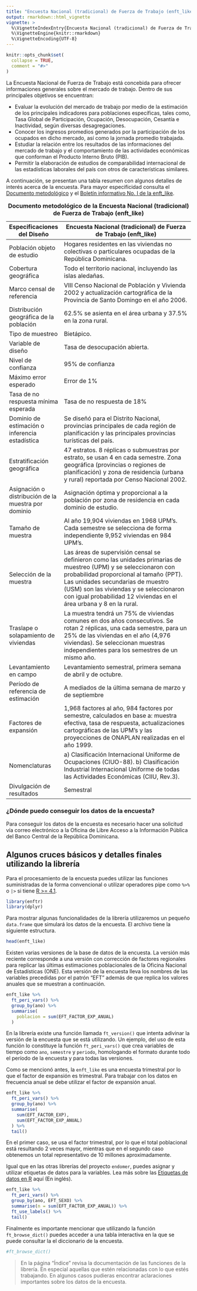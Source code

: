 ```yaml
---
title: "Encuesta Nacional (tradicional) de Fuerza de Trabajo (enft_like)"
output: rmarkdown::html_vignette
vignette: >
  %\VignetteIndexEntry{Encuesta Nacional (tradicional) de Fuerza de Trabajo (enft_like)}
  %\VignetteEngine{knitr::rmarkdown}
  %\VignetteEncoding{UTF-8}
---
```


```r
knitr::opts_chunk$set(
  collapse = TRUE,
  comment = "#>"
)
```

La Encuesta Nacional de Fuerza de Trabajo está concebida para ofrecer informaciones generales sobre el mercado de trabajo. Dentro de sus principales objetivos se encuentran:

* Evaluar la evolución del mercado de trabajo por medio de la estimación de los principales indicadores para poblaciones específicas, tales como, Tasa Global de Participación, Ocupación, Desocupación, Cesantía e Inactividad, según diversas desagregaciones.
* Conocer los ingresos promedios generados por la participación de los ocupados en dicho mercado, así como la jornada promedio trabajada.
* Estudiar la relación entre los resultados de las informaciones del mercado de trabajo y el comportamiento de las actividades económicas que conforman el Producto Interno Bruto (PIB).
* Permitir la elaboración de estudios de comparabilidad internacional de las estadísticas laborales del país con otros de características similares. 

A continuación, se presentan una tabla resumen con algunos detalles de interés acerca de la encuesta. Para mayor especificidad consulta el [Documento metodológico](https://github.com/endomer/enft_liker/tree/master/Files) y el [Boletín informativo No. I de la enft_like](https://github.com/endomer/enft_liker/tree/master/Files).

|Especificaciones del Diseño					              |Encuesta Nacional (tradicional) de Fuerza de Trabajo (enft_like)                                                                                               |
|---------------------------------------------------|----------------------------------------------------------------------------------------------------------------------------------------------------------|
|Población objeto de estudio					              |Hogares residentes en las viviendas no colectivas o particulares ocupadas de la República Dominicana.                                                     |
|Cobertura geográfica					                      |Todo el territorio nacional, incluyendo las islas aledañas.                                                                                               |
|Marco censal de referencia					                |VIII Censo Nacional de Población y Vivienda 2002 y actualización cartográfica de la Provincia de Santo Domingo en el año 2006.                            |
|Distribución geográfica de la población            |62.5% se asienta en el área urbana y 37.5% en la zona rural.										                                                                           |
|Tipo de muestreo					                          |Bietápico.	                                                       														                                                             |
|Variable de diseño					                        |Tasa de desocupación abierta.                                              														                                                   |
|Nivel de confianza					                        |95% de confianza                                                   															                                                         |
|Máximo error esperado					                    |Error de 1%                                               															                                                                   |
|Tasa de no respuesta mínima esperada		            |Tasa de no respuesta de 18%                               															                                                                   |
|Dominio de estimación o inferencia estadística			|Se diseñó para el Distrito Nacional, provincias principales de cada región de planificación y las principales provincias turísticas del país.             |
|Estratificación geográfica					                |47 estratos. 8 réplicas o submuestras por estrato, se usan 4 en cada semestre. Zona geográfica (provincias o regiones de planificación) y zona de residencia (urbana y rural) reportada por Censo Nacional 2002.|
|Asignación o distribución de la muestra por dominio|Asignación óptima y proporcional a la población por zona de residencia en cada dominio de estudio.                                                        |
|Tamaño de muestra					                        |Al año 19,904 viviendas en 1968 UPM’s. Cada semestre se selecciona de forma independiente 9,952 viviendas en 984 UPM’s.                                   |
|Selección de la muestra                            |Las áreas de supervisión censal se definieron como las unidades primarias de muestreo (UPM) y se seleccionaron con probabilidad proporcional al tamaño (PPT). Las unidades secundarias de muestro (USM) son las viviendas y se seleccionaron con igual probabilidad 12 viviendas en el área urbana y 8 en la rural.|
|Traslape o solapamiento de viviendas					      |La muestra tendrá un 75% de viviendas comunes en dos años consecutivos. Se rotan 2 réplicas, una cada semestre, para un 25% de las viviendas en el año (4,976 viviendas). Se seleccionan muestras independientes para los semestres de un mismo año.|
|Levantamiento en campo					                    |Levantamiento semestral, primera semana de abril y de octubre.|
|Período de referencia de estimación					      |A mediados de la última semana de marzo y de septiembre|
|Factores de expansión					                    |1,968 factores al año, 984 factores por semestre, calculados en base a: muestra efectiva, tasa de respuesta, actualizaciones cartográficas de las UPM’s y las proyecciones de ONAPLAN realizadas en el año 1999.|
|Nomenclaturas					                            |a) Clasificación Internacional Uniforme de Ocupaciones (CIUO-88). b) Clasificación Industrial Internacional Uniforme de todas las Actividades Económicas (CIIU, Rev.3).|
|Divulgación de resultados					                |Semestral|
Table: **Documento metodológico de la Encuesta Nacional (tradicional) de Fuerza de Trabajo (enft_like)**

### ¿Dónde puedo conseguir los datos de la encuesta? {-}

Para conseguir los datos de la encuesta es necesario hacer una solicitud vía correo electrónico a la Oficina de Libre Acceso a la Información Pública del Banco Central de la República Dominicana.


## Algunos cruces básicos y detalles finales utilizando la librería

Para el procesamiento de la encuesta puedes utilizar las funciones suministradas de la forma convencional o utilizar operadores pipe como ` %>%` o `|>` si tiene [R >= 4.1](https://cran.r-project.org/doc/manuals/r-release/NEWS.html).


```r
library(enftr)
library(dplyr)
```

Para mostrar algunas funcionalidades de la librería utilizaremos un pequeño `data.frame` que simulará los datos de la encuesta. El archivo tiene la siguiente estructura.
```r
head(enft_like)
```
Existen varias versiones de la base de datos de la encuesta. La versión más reciente corresponde a una versión con corrección de factores regionales para replicar las últimas estimaciones poblacionales de la Oficina Nacional de Estadísticas (ONE). Esta versión de la encuesta lleva los nombres de las variables precedidas por el patrón "EFT" además de que replica los valores anuales que se muestran a continuación.
```r
enft_like %>% 
  ft_peri_vars() %>% 
  group_by(ano) %>% 
  summarise(
    poblacion = sum(EFT_FACTOR_EXP_ANUAL)
  )
```

En la librería existe una función llamada `ft_version()` que intenta adivinar la versión de la encuesta que se está utilizando. Un ejemplo, del uso de esta función lo constituye la función `ft_peri_vars()` que crea variables de tiempo como `ano`, `semestre` y `periodo`, homologando el formato durante todo el período de la encuesta y para todas las versiones.

Como se mencionó antes, la `enft_like` es una encuesta trimestral por lo que el factor de expansión<!-- ^[Si quieres leer sobre como trabajar con datos de encuesta en R. Lee la siguiente publicación: []()] --> es trimestral. Para trabajar con los datos en frecuencia anual se debe utilizar el factor de expansión anual.
```r
enft_like %>% 
  ft_peri_vars() %>% 
  group_by(ano) %>% 
  summarise(
    sum(EFT_FACTOR_EXP),
    sum(EFT_FACTOR_EXP_ANUAL)
  ) %>% 
  tail()
```

En el primer caso, se usa el factor trimestral, por lo que el total poblacional está resultando 2 veces mayor, mientras que en el segundo caso obtenemos un total representativo de 10 millones aproximadamente.

Igual que en las otras librerías del proyecto `endomer`, puedes asignar y utilizar etiquetas de datos para la variables. Lea más sobre las [Etiquetas de datos en R](https://adatar-do.github.io/labeler/articles/labeler.html) aquí (En inglés)<!--  o los recursos disponibles aquí en español []() enlaces a la etiqueta `labeler` en el blog de adatar -->.
```r
enft_like %>% 
  ft_peri_vars() %>% 
  group_by(ano, EFT_SEXO) %>% 
  summarise(n = sum(EFT_FACTOR_EXP_ANUAL)) %>% 
  ft_use_labels() %>% 
  tail()
```

Finalmente es importante mencionar que utilizando la función `ft_browse_dict()` puedes acceder a una tabla interactiva en la que se puede consultar la el diccionario de la encuesta.
```r
#ft_browse_dict()
```

> En la página "Índice" revisa la documentación de las funciones de la librería. En especial aquellas que estén relacionadas con lo que estés trabajando. En algunos casos pudieras encontrar aclaraciones importantes sobre los datos de la encuesta.